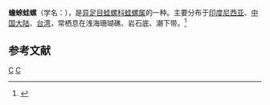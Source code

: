 {{Speciesbox 
| taxon = Bursa bufonia
| binomial_authority = (Gmelin, 1791)
}}
'''蟾蜍蛙螺'''（学名：''{{lang|la|Bursa bufonia}}''），是[[异足目|异足目]][[蛙螺科|蛙螺科]][[蛙螺属|蛙螺属]]的一种。主要分布于[[印度尼西亚|印度尼西亚]]、[[中国大陆|中国大陆]]、[[台湾|台湾]]，常栖息在浅海珊瑚礁、岩石底、潮下带。<ref>{{cite web|url=http://shell.sinica.edu.tw/chinese/shellbase_detail.php?science_no=768|title=国际贝库：蟾蜍蛙螺|publisher=台湾贝类资料库|accessdate=2009-08-11|archive-date=2016-03-04|archive-url=https://web.archive.org/web/20160304130018/http://shell.sinica.edu.tw/chinese/shellbase_detail.php?science_no=768|dead-url=no}}</ref>

== 参考文献 ==
{{reflist}}
{{taxonbar}}
[[Category:_1791年描述的动物|C]]
[[Category:蛙螺属|C]]